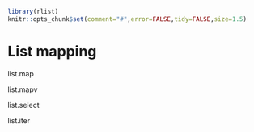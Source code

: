 <!--
%\VignetteEngine{knitr}
%\VignetteIndexEntry{List mapping}
-->

```r
library(rlist)
knitr::opts_chunk$set(comment="#",error=FALSE,tidy=FALSE,size=1.5)
```

# List mapping

list.map

list.mapv

list.select

list.iter

